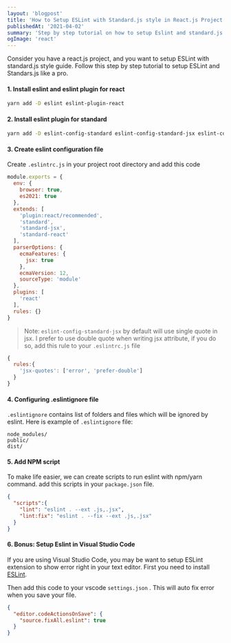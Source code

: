 ```yaml
---
layout: 'blogpost'
title: 'How to Setup ESLint with Standard.js style in React.js Project'
publishedAt: '2021-04-02'
summary: 'Step by step tutorial on how to setup Eslint and standard.js in your react.js project'
ogImage: 'react'
---
```


Consider you have a react.js project, and you want to setup ESLint with standard.js style guide. 
Follow this step by step tutorial to setup ESLint and Standars.js like a pro.


#### 1. Install eslint and eslint plugin for react

```bash
yarn add -D eslint eslint-plugin-react
```

#### 2. Install eslint plugin for standard

```bash
yarn add -D eslint-config-standard eslint-config-standard-jsx eslint-config-standard-react eslint-plugin-promise eslint-plugin-import eslint-plugin-node
```

#### 3. Create eslint configuration file

Create `.eslintrc.js` in your project root directory and add this code

```js:.eslintrc.js
module.exports = {
  env: {
    browser: true,
    es2021: true
  },
  extends: [
    'plugin:react/recommended',
    'standard',
    'standard-jsx',
    'standard-react'
  ],
  parserOptions: {
    ecmaFeatures: {
      jsx: true
    },
    ecmaVersion: 12,
    sourceType: 'module'
  },
  plugins: [
    'react'
  ],
  rules: {}
}
```


> Note: `eslint-config-standard-jsx` by default will use single quote in jsx. 
> I prefer to use double quote when writing jsx attribute, if you do so, add this rule to your `.eslintrc.js` file


```js:.eslintrc.js
{
  rules:{
    'jsx-quotes': ['error', 'prefer-double']
  }
}
```

#### 4. Configuring .eslintignore file

`.eslintignore` contains list of folders and files which will be ignored by eslint. Here is example of `.eslintignore` file:

```bash:.eslintignore
node_modules/
public/
dist/
```

#### 5. Add NPM script

To make life easier, we can create scripts to run eslint with npm/yarn command. add this scripts in your `package.json` file.

```json:package.json
{
  "scripts":{    
    "lint": "eslint . --ext .js,.jsx",
    "lint:fix": "eslint . --fix --ext .js,.jsx"
  }
}
```

#### 6. Bonus: Setup Eslint in Visual Studio Code

If you are using Visual Studio Code, you may be want to setup ESLint extension to show error right in your text editor.
First you need to install [ESLint](https://marketplace.visualstudio.com/items?itemName=dbaeumer.vscode-eslint).

Then add this code to your vscode `settings.json` . This will auto fix error when you save your file.

```json:.vscode/settings.json
{  
  "editor.codeActionsOnSave": {
    "source.fixAll.eslint": true
  }
}
```